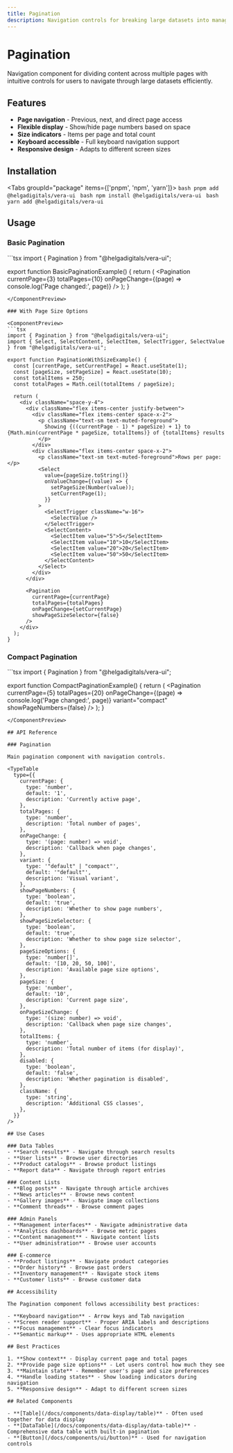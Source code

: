 ```yaml
---
title: Pagination
description: Navigation controls for breaking large datasets into manageable pages
---
```



# Pagination

Navigation component for dividing content across multiple pages with intuitive controls for users to navigate through large datasets efficiently.

## Features

- **Page navigation** - Previous, next, and direct page access
- **Flexible display** - Show/hide page numbers based on space
- **Size indicators** - Items per page and total count
- **Keyboard accessible** - Full keyboard navigation support
- **Responsive design** - Adapts to different screen sizes

## Installation

<Tabs groupId="package" items={['pnpm', 'npm', 'yarn']}>
    <Tab value="pnpm" >
      ```bash
      pnpm add @helgadigitals/vera-ui
      ```
    </Tab>
    <Tab value="npm" >
      ```bash
      npm install @helgadigitals/vera-ui
      ```
    </Tab>
    <Tab value="yarn" >
      ```bash
      yarn add @helgadigitals/vera-ui
      ```
    </Tab>
</Tabs>

## Usage

### Basic Pagination

<ComponentPreview>
```tsx
import { Pagination } from "@helgadigitals/vera-ui";

export function BasicPaginationExample() {
  return (
    <Pagination
      currentPage={3}
      totalPages={10}
      onPageChange={(page) => console.log('Page changed:', page)}
    />
  );
}
```
</ComponentPreview>

### With Page Size Options

<ComponentPreview>
```tsx
import { Pagination } from "@helgadigitals/vera-ui";
import { Select, SelectContent, SelectItem, SelectTrigger, SelectValue } from "@helgadigitals/vera-ui";

export function PaginationWithSizeExample() {
  const [currentPage, setCurrentPage] = React.useState(1);
  const [pageSize, setPageSize] = React.useState(10);
  const totalItems = 250;
  const totalPages = Math.ceil(totalItems / pageSize);

  return (
    <div className="space-y-4">
      <div className="flex items-center justify-between">
        <div className="flex items-center space-x-2">
          <p className="text-sm text-muted-foreground">
            Showing {((currentPage - 1) * pageSize) + 1} to {Math.min(currentPage * pageSize, totalItems)} of {totalItems} results
          </p>
        </div>
        <div className="flex items-center space-x-2">
          <p className="text-sm text-muted-foreground">Rows per page:</p>
          <Select
            value={pageSize.toString()}
            onValueChange={(value) => {
              setPageSize(Number(value));
              setCurrentPage(1);
            }}
          >
            <SelectTrigger className="w-16">
              <SelectValue />
            </SelectTrigger>
            <SelectContent>
              <SelectItem value="5">5</SelectItem>
              <SelectItem value="10">10</SelectItem>
              <SelectItem value="20">20</SelectItem>
              <SelectItem value="50">50</SelectItem>
            </SelectContent>
          </Select>
        </div>
      </div>
      
      <Pagination
        currentPage={currentPage}
        totalPages={totalPages}
        onPageChange={setCurrentPage}
        showPageSizeSelector={false}
      />
    </div>
  );
}
```
</ComponentPreview>

### Compact Pagination

<ComponentPreview>
```tsx
import { Pagination } from "@helgadigitals/vera-ui";

export function CompactPaginationExample() {
  return (
    <Pagination
      currentPage={5}
      totalPages={20}
      onPageChange={(page) => console.log('Page changed:', page)}
      variant="compact"
      showPageNumbers={false}
    />
  );
}
```
</ComponentPreview>

## API Reference

### Pagination

Main pagination component with navigation controls.

<TypeTable
  type={{
    currentPage: {
      type: 'number',
      default: '1',
      description: 'Currently active page',
    },
    totalPages: {
      type: 'number',
      description: 'Total number of pages',
    },
    onPageChange: {
      type: '(page: number) => void',
      description: 'Callback when page changes',
    },
    variant: {
      type: '"default" | "compact"',
      default: '"default"',
      description: 'Visual variant',
    },
    showPageNumbers: {
      type: 'boolean',
      default: 'true',
      description: 'Whether to show page numbers',
    },
    showPageSizeSelector: {
      type: 'boolean',
      default: 'true',
      description: 'Whether to show page size selector',
    },
    pageSizeOptions: {
      type: 'number[]',
      default: '[10, 20, 50, 100]',
      description: 'Available page size options',
    },
    pageSize: {
      type: 'number',
      default: '10',
      description: 'Current page size',
    },
    onPageSizeChange: {
      type: '(size: number) => void',
      description: 'Callback when page size changes',
    },
    totalItems: {
      type: 'number',
      description: 'Total number of items (for display)',
    },
    disabled: {
      type: 'boolean',
      default: 'false',
      description: 'Whether pagination is disabled',
    },
    className: {
      type: 'string',
      description: 'Additional CSS classes',
    },
  }}
/>

## Use Cases

### Data Tables
- **Search results** - Navigate through search results
- **User lists** - Browse user directories
- **Product catalogs** - Browse product listings
- **Report data** - Navigate through report entries

### Content Lists
- **Blog posts** - Navigate through article archives
- **News articles** - Browse news content
- **Gallery images** - Navigate image collections
- **Comment threads** - Browse comment pages

### Admin Panels
- **Management interfaces** - Navigate administrative data
- **Analytics dashboards** - Browse metric pages
- **Content management** - Navigate content lists
- **User administration** - Browse user accounts

### E-commerce
- **Product listings** - Navigate product categories
- **Order history** - Browse past orders
- **Inventory management** - Navigate stock items
- **Customer lists** - Browse customer data

## Accessibility

The Pagination component follows accessibility best practices:

- **Keyboard navigation** - Arrow keys and Tab navigation
- **Screen reader support** - Proper ARIA labels and descriptions
- **Focus management** - Clear focus indicators
- **Semantic markup** - Uses appropriate HTML elements

## Best Practices

1. **Show context** - Display current page and total pages
2. **Provide page size options** - Let users control how much they see
3. **Maintain state** - Remember user's page and size preferences
4. **Handle loading states** - Show loading indicators during navigation
5. **Responsive design** - Adapt to different screen sizes

## Related Components

- **[Table](/docs/components/data-display/table)** - Often used together for data display
- **[DataTable](/docs/components/data-display/data-table)** - Comprehensive data table with built-in pagination
- **[Button](/docs/components/ui/button)** - Used for navigation controls